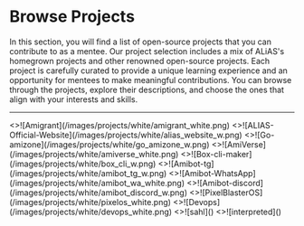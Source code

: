 
# Browse Projects

In this section, you will find a list of open-source projects that you can contribute to as a mentee.
Our project selection includes a mix of ALiAS's homegrown projects and other renowned open-source projects.
Each project is carefully curated to provide a unique learning experience and an opportunity for mentees to make meaningful contributions.
You can browse through the projects, explore their descriptions, and choose the ones that align with your interests and skills.

---

<Cards num={2}>
  <Card image arrow title="Amigrant" href="/pages/projects/amigrant.mdx">
    <>![Amigrant](/images/projects/white/amigrant_white.png)</>
  </Card>
  <Card image arrow title="ALIAS Official Website" href="/pages/projects/alias-website.mdx">
    <>![ALIAS-Official-Website](/images/projects/white/alias_website_w.png)</>
  </Card>
  <Card
    image
    arrow
    title="Go-amizone"
    href="/pages/projects/go-amizone.mdx"
  >
    <>![Go-amizone](/images/projects/white/go_amizone_w.png)</>
  </Card>
  <Card
    image
    arrow
    title="AmiVerse"
    href="/pages/projects/amiverse.mdx"
  >
    <>![AmiVerse](/images/projects/white/amiverse_white.png)</>
  </Card>
  <Card
    image
    arrow
    title="Box-cli-maker"
    href="/pages/projects/box-cli-maker.mdx"
  >
    <>![Box-cli-maker](/images/projects/white/box_cli_w.png)</>
  </Card>
  <Card
    image
    arrow
    title="Amibot-tg"
    href="/pages/projects/amibot-telegram.mdx"
  >
    <>![Amibot-tg](/images/projects/white/amibot_tg_w.png)</>
  </Card>
  <Card
    image
    arrow
    title="Amibot-WhatsApp"
    href="/pages/projects/amibot-whatsapp.mdx"
  >
    <>![Amibot-WhatsApp](/images/projects/white/amibot_wa_white.png)</>
  </Card>
  <Card image arrow title="Amibot-discord" href="/pages/projects/amibot-discord.mdx">
    <>![Amibot-discord](/images/projects/white/amibot_discord_w.png)</>
  </Card>
  <Card
    image
    arrow
    title="PixelBlasterOS"
    href="/pages/projects/pixelblasteros.mdx"
  >
    <>![PixelBlasterOS](/images/projects/white/pixelos_white.png)</>
  </Card>
  <Card image arrow title="DevOps Track" href="/pages/projects/devops.mdx">
    <>![Devops](/images/projects/white/devops_white.png)</>
  </Card>

  <Card image arrow title="Sahl" href="/pages/projects/sahl.mdx">
    <>![sahl]()</>
  </Card>
   <Card image arrow title="Interpreted" href="/pages/projects/interpreted.mdx">
    <>![interpreted]()</>
  </Card>
  
</Cards>
